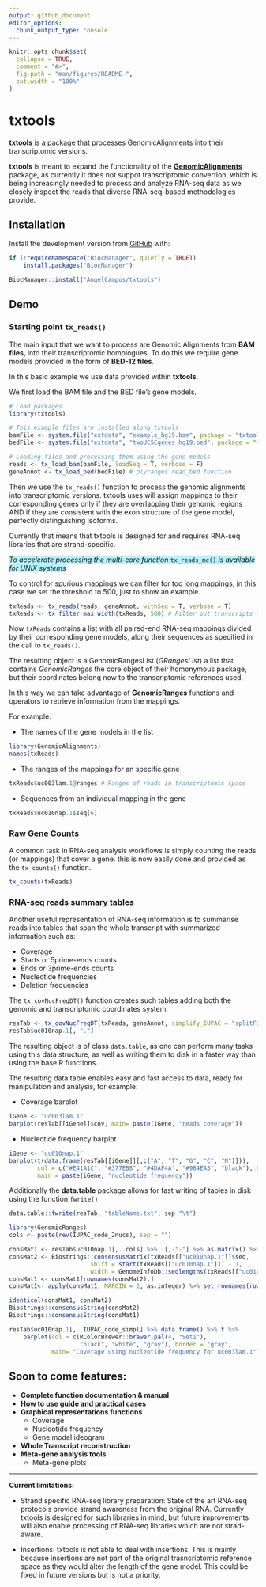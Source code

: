 ```yaml
---
output: github_document
editor_options: 
  chunk_output_type: console
---
```


<!-- README.md is generated from README.Rmd. Please edit that file -->

```r
knitr::opts_chunk$set(
  collapse = TRUE,
  comment = "#>",
  fig.path = "man/figures/README-",
  out.width = "100%"
)
```

# txtools

<!-- badges: start -->
<!-- badges: end -->

**txtools** is a package that processes GenomicAlignments into their transcriptomic 
versions.

**txtools** is meant to expand the functionality of the [**GenomicAlignments**](https://bioconductor.org/packages/release/bioc/html/GenomicRanges.html)
package, as currently it does not suppot transcriptomic convertion, which is being
increasingly needed to process and analyze RNA-seq data as we closely inspect 
the reads that diverse RNA-seq-based methodologies provide.

## Installation

Install the development version from [GitHub](https://github.com/) with:

``` r
if (!requireNamespace("BiocManager", quietly = TRUE))
    install.packages("BiocManager")

BiocManager::install("AngelCampos/txtools")
```

## Demo

### Starting point `tx_reads()`

The main input that we want to process are Genomic Alignments from **BAM files**, 
into their transcriptomic homologues. To do this we require gene models
provided in the form of **BED-12 files**.

In this basic example we use data provided within **txtools**.

We first load the BAM file and the BED file's gene models. 

```r
# Load packages
library(txtools)

# This example files are installed along txtools
bamFile <- system.file("extdata", "example_hg19.bam", package = "txtools")
bedFile <- system.file("extdata", "twoUCSCgenes_hg19.bed", package = "txtools")

# Loading files and processing them using the gene models
reads <- tx_load_bam(bamFile, loadSeq = T, verbose = F)
geneAnnot <- tx_load_bed(bedFile) # plyranges read_bed function
```

Then we use the `tx_reads()` function to process the genomic alignments into 
transcriptomic versions. txtools uses will assign mappings to their 
corresponding genes only if they are overlapping their genomic regions AND if
they are consistent with the exon structure of the gene model, perfectly 
distinguishing isoforms. 

Currently that means that txtools is designed for and requires RNA-seq libraries
that are strand-specific.

<span style="background-color: #B3F2FF">*To accelerate processing the multi-core*
*function* `tx_reads_mc()` *is available for UNIX systems*</span>

To control for spurious mappings we can filter for too long mappings, in this
case we set the threshold to 500, just to show an example.

```r
txReads <- tx_reads(reads, geneAnnot, withSeq = T, verbose = T)
txReads <- tx_filter_max_width(txReads, 500) # Filter out transcripts longer than 500 bases
```

Now `txReads` contains a list with all paired-end RNA-seq mappings divided by their
corresponding gene models, along their sequences as specified in the call to `tx_reads()`.

The resulting object is a GenomicRangesList (*GRangesList*) a list that contains 
*GenomicRanges* the core object of their homonymous package, but their coordinates
belong now to the transcriptomic references used. 

In this way we can take advantage of **GenomicRanges** functions and operators
to retrieve information from the mappings.

For example:

* The names of the gene models in the list

```r
library(GenomicAlignments)
names(txReads)
```

* The ranges of the mappings for an specific gene

```r
txReads$uc003lam.1@ranges # Ranges of reads in transcriptomic space
```

* Sequences from an individual mapping in the gene

```r
txReads$uc010nap.1$seq[6] 
```

### Raw Gene Counts

A common task in RNA-seq analysis workflows is simply counting the reads (or
mappings) that cover a gene. 
this is now easily done and provided as the `tx_counts()` function.

```r
tx_counts(txReads)
```

### RNA-seq reads summary tables

Another useful representation of RNA-seq information is to summarise reads into
tables that span the whole transcript with summarized information such as:

* Coverage
* Starts or 5prime-ends counts
* Ends or 3prime-ends counts
* Nucleotide frequencies
* Deletion frequencies

The `tx_covNucFreqDT()` function creates such tables adding both the genomic
and transcriptomic coordinates system.

```r
resTab <- tx_covNucFreqDT(txReads, geneAnnot, simplify_IUPAC = "splitForceInt")
resTab$uc010nap.1[,-"."]
```

The resulting object is of class `data.table`, as one can perform many tasks
using this data structure, as well as writing them to disk in a faster way 
than using the base R functions.

The resulting data.table enables easy and fast access to data, ready for
manipulation and analysis, for example:

* Coverage barplot

```r
iGene <- "uc003lam.1"
barplot(resTab[[iGene]]$cov, main= paste(iGene, "reads coverage"))
```

* Nucleotide frequency barplot

```r
iGene <- "uc010nap.1"
barplot(t(data.frame(resTab[[iGene]][,c("A", "T", "G", "C", "N")])),
        col = c("#E41A1C", "#377EB8", "#4DAF4A", "#984EA3", "black"), border = "gray",
        main = paste(iGene, "nucleotide frequency"))
```

Additionally the **data.table** package allows for fast writing of tables in 
disk using the function `fwrite()`

```r
data.table::fwrite(resTab, "tableName.txt", sep "\t")
```

<!-- Using the aforementioned table we can easily reconstruct the genomic sequence -->
<!-- based on the consensus of nucleotides read in RNA-seq data. -->

```r
library(GenomicRanges)
cols <- paste(rev(IUPAC_code_2nucs), sep = "")

consMat1 <- resTab$uc010nap.1[,..cols] %>% .[,-"-"] %>% as.matrix() %>% t
consMat2 <- Biostrings::consensusMatrix(txReads[["uc010nap.1"]]$seq, 
                       shift = start(txReads[["uc010nap.1"]]) - 1, 
                       width = GenomeInfoDb::seqlengths(txReads[["uc010nap.1"]])["uc010nap.1"])
consMat1 <- consMat1[rownames(consMat2),]
consMat1<- apply(consMat1, MARGIN = 2, as.integer) %>% set_rownames(rownames(consMat2))

identical(consMat1, consMat2)
Biostrings::consensusString(consMat2)
Biostrings::consensusString(consMat1)
```

<!-- Looking for the gene in the UCSC genome browser we can check that indeed our  -->
<!-- reconstructed sequence is that of the genome. -->

<!-- ![](https://user-images.githubusercontent.com/9357097/74606095-3c1d5480-50d6-11ea-8d01-d43e1c4ac997.png) -->

<!-- ## Graphical representations  -->

<!-- A simple graphical representation can be done to represent coverage using the nucleotide  -->
<!-- frequency tables -->

```r
resTab$uc010nap.1[,..IUPAC_code_simpl] %>% data.frame() %>% t %>% 
    barplot(col = c(RColorBrewer::brewer.pal(4, "Set1"), 
                    "black", "white", "gray"), border = "gray",
            main= "Coverage using nucleotide frequency for uc003lam.1")
```

## Soon to come features:
- **Complete function documentation & manual**
- **How to use guide and practical cases**
- **Graphical representations functions**
    + Coverage 
    + Nucleotide frequency 
    + Gene model ideogram
- **Whole Transcript reconstruction**
- **Meta-gene analysis tools**
    + Meta-gene plots
    
---

**Current limitations:**

* Strand specific RNA-seq library preparation: State of the art RNA-seq protocols
provide strand awareness from the original RNA. Currently txtools is designed
for such libraries in mind, but future improvements will also enable processing
of RNA-seq libraries which are not strad-aware.

* Insertions: txtools is not able to deal with insertions. This is mainly
because insertions are not part of the original trasncriptomic reference space
as they would alter the length of the gene model. This could be fixed in
future versions but is not a priority. 

